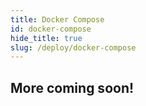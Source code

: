 ```yaml
---
title: Docker Compose
id: docker-compose
hide_title: true
slug: /deploy/docker-compose
---
```



<DocPageHeader
  title="Deploy with Docker Compose"
  subtitle="Neosync is an open-source, developer-first product that allows you to create anonymized, secure test data that you can sync across all of your environments for high quality local, stage and CI testing."
/>

## More coming soon!
